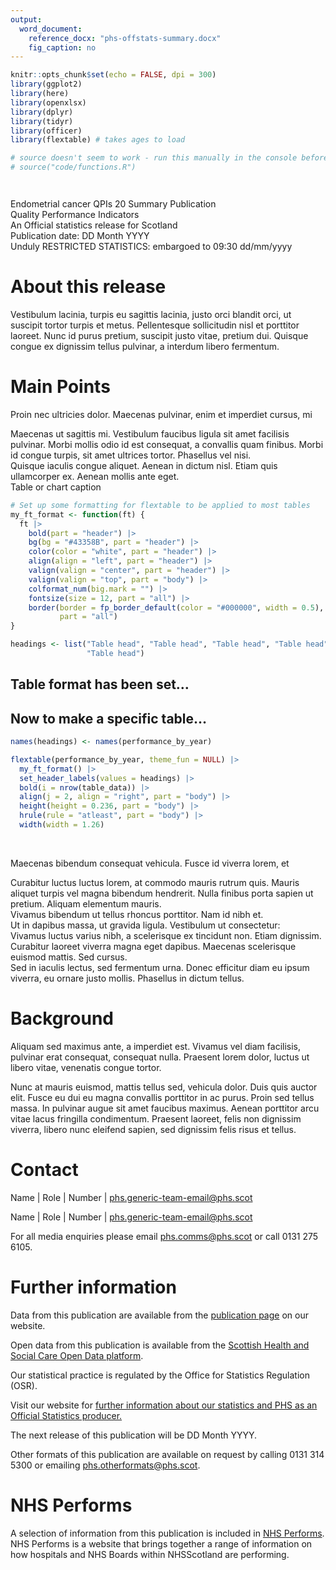 ```yaml
---
output: 
  word_document:
    reference_docx: "phs-offstats-summary.docx"
    fig_caption: no
---
```



```r
knitr::opts_chunk$set(echo = FALSE, dpi = 300)
library(ggplot2)
library(here)
library(openxlsx)
library(dplyr)
library(tidyr)
library(officer)
library(flextable) # takes ages to load

# source doesn't seem to work - run this manually in the console before knitting 
# source("code/functions.R")




```

<Div custom-style = "Publication Title">Endometrial cancer QPIs 20 Summary Publication</Div>
<Div custom-style = "Publication subtitle">Quality Performance Indicators</Div>
<Div custom-style = "Stats designation">An Official statistics release for Scotland</Div>
<Div custom-style = "Publication date">Publication date: DD Month YYYY</Div>
<Div custom-style = "Restricted Stats">Unduly RESTRICTED STATISTICS: embargoed to 09:30 dd/mm/yyyy</Div>

# About this release
Vestibulum lacinia, turpis eu sagittis lacinia, justo orci blandit orci, ut suscipit tortor turpis et metus. Pellentesque sollicitudin nisl et porttitor laoreet. Nunc id purus pretium, suscipit justo vitae, pretium dui. Quisque congue ex dignissim tellus pulvinar, a interdum libero fermentum.

# Main Points
Proin nec ultricies dolor. Maecenas pulvinar, enim et imperdiet cursus, mi

<Div custom-style = "Bullet 1">Maecenas ut sagittis mi. Vestibulum faucibus ligula sit amet facilisis pulvinar. Morbi mollis odio id est consequat, a convallis quam finibus. Morbi id congue turpis, sit amet ultrices tortor. Phasellus vel nisi.</Div>
<Div custom-style = "Bullet 1">Quisque iaculis congue aliquet. Aenean in dictum nisl. Etiam quis ullamcorper ex. Aenean mollis ante eget.</Div>

<Div custom-style = "Table or chart caption">Table or chart caption</Div>
```r
# Set up some formatting for flextable to be applied to most tables
my_ft_format <- function(ft) {
  ft |>
    bold(part = "header") |>
    bg(bg = "#43358B", part = "header") |>
    color(color = "white", part = "header") |>
    align(align = "left", part = "header") |>
    valign(valign = "center", part = "header") |>
    valign(valign = "top", part = "body") |>
    colformat_num(big.mark = "") |>
    fontsize(size = 12, part = "all") |>
    border(border = fp_border_default(color = "#000000", width = 0.5),
           part = "all")
}

headings <- list("Table head", "Table head", "Table head", "Table head",
                 "Table head")

```

## Table format has been set... 

## Now to make a specific table... 

```r
names(headings) <- names(performance_by_year)

flextable(performance_by_year, theme_fun = NULL) |>
  my_ft_format() |>
  set_header_labels(values = headings) |>
  bold(i = nrow(table_data)) |>
  align(j = 2, align = "right", part = "body") |>
  height(height = 0.236, part = "body") |>
  hrule(rule = "atleast", part = "body") |>
  width(width = 1.26)
```

<br>



Maecenas bibendum consequat vehicula. Fusce id viverra lorem, et

<Div custom-style = "Bullet 1">Curabitur luctus luctus lorem, at commodo mauris rutrum quis. Mauris aliquet turpis vel magna bibendum hendrerit. Nulla finibus porta sapien ut pretium. Aliquam elementum mauris.</Div>
<Div custom-style = "Bullet 1">Vivamus bibendum ut tellus rhoncus porttitor. Nam id nibh et.</Div>
<Div custom-style = "Bullet 1">Ut in dapibus massa, ut gravida ligula. Vestibulum ut consectetur:</Div>
<Div custom-style = "Bullet 2">Vivamus luctus varius nibh, a scelerisque ex tincidunt non. Etiam dignissim.</Div>
<Div custom-style = "Bullet 2">Curabitur laoreet viverra magna eget dapibus. Maecenas scelerisque euismod mattis. Sed cursus.</Div>
<Div custom-style = "Bullet 2">Sed in iaculis lectus, sed fermentum urna. Donec efficitur diam eu ipsum viverra, eu ornare justo mollis. Phasellus in dictum tellus.</Div>

# Background
Aliquam sed maximus ante, a imperdiet est. Vivamus vel diam facilisis, pulvinar erat consequat, consequat nulla. Praesent lorem dolor, luctus ut libero vitae, venenatis congue tortor.

Nunc at mauris euismod, mattis tellus sed, vehicula dolor. Duis quis auctor elit. Fusce eu dui eu magna convallis porttitor in ac purus. Proin sed tellus massa. In pulvinar augue sit amet faucibus maximus. Aenean porttitor arcu vitae lacus fringilla condimentum. Praesent laoreet, felis non dignissim viverra, libero nunc eleifend sapien, sed dignissim felis risus et tellus.

# Contact
Name | Role | Number | [phs.generic-team-email@phs.scot](mailto:phs.generic-team-email@phs.scot)

Name | Role | Number | [phs.generic-team-email@phs.scot](mailto:phs.generic-team-email@phs.scot)

For all media enquiries please email [phs.comms@phs.scot](mailto:phs.comms@phs.scot) or call 0131 275 6105.

# Further information
Data from this publication are available from the [publication page](https://publichealthscotland.scot/publications/YOUR-PUBLICATION-URL) on our website.

Open data from this publication is available from the [Scottish Health and Social Care Open Data platform](https://www.opendata.nhs.scot/).

Our statistical practice is regulated by the Office for Statistics Regulation (OSR).

Visit our website for [further information about our statistics and PHS as an Official Statistics producer.](https://publichealthscotland.scot/our-organisation/about-our-statistics/official-statistics/)

The next release of this publication will be DD Month YYYY.

Other formats of this publication are available on request by calling 0131 314 5300 or emailing [phs.otherformats@phs.scot](mailto:phs.otherformats@phs.scot).

# NHS Performs
A selection of information from this publication is included in [NHS Performs](http://www.nhsperforms.scot). NHS Performs is a website that brings together a range of information on how hospitals and NHS Boards within NHSScotland are performing.
